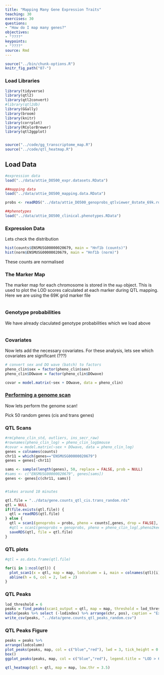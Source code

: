 ```yaml
---
title: "Mapping Many Gene Expression Traits"
teaching: 30
exercises: 30
questions:
- "How do I map many genes?"
objectives:
- "????"
keypoints:
- "????"
source: Rmd
---
```


```r
source("../bin/chunk-options.R")
knitr_fig_path("07-")
```

### Load Libraries  

```r
library(tidyverse)
library(qtl2)
library(qtl2convert)
#library(qtl2db)
library(GGally)
library(broom)
library(knitr)
library(corrplot)
library(RColorBrewer)
library(qtl2ggplot)


source("../code/gg_transcriptome_map.R")
source("../code/qtl_heatmap.R")


```

## Load Data

```r

#expression data
load("../data/attie_DO500_expr.datasets.RData")

##mapping data
load("../data/attie_DO500_mapping.data.RData")

probs <- readRDS("../data/attie_DO500_genoprobs_qtlviewer_8state_69k.rds")

##phenotypes
load("../data/attie_DO500_clinical.phenotypes.RData")

```


### Expression Data


Lets check the distribution


```r


hist(counts$ENSMUSG00000020679, main = "Hnf1b (counts)")
hist(norm$ENSMUSG00000020679, main = "Hnf1b (norm)")


```

These counts are normalised

### The Marker Map  

The marker map for each chromosome is stored in the `map` object. This is used to plot the LOD scores calculated at each marker during QTL mapping.  Here we are using the 69K grid marker file

```r


```

### Genotype probabilities  

We have already claculated genotype probabilities which we load above

```r



```

### Covariates    

Now lets add the necessary covariates. For these analysis, lets see which covariates are significant (???)

```r

# convert sex and DO wave (batch) to factors
pheno_clin$sex = factor(pheno_clin$sex)
pheno_clin$DOwave = factor(pheno_clin$DOwave)

covar = model.matrix(~sex + DOwave, data = pheno_clin)

```
### [Performing a genome scan](https://smcclatchy.github.io/mapping/06-perform-genome-scan/) 

Now lets perform the genome scan!


Pick 50 random genes (cis and trans genes)


### QTL Scans

```r
#rm(pheno_clin_std, outliers, ins_secr_raw)
#rownames(pheno_clin_log) = pheno_clin_log$mouse
#covar = model.matrix(~sex + DOwave, data = pheno_clin_log)
genes = colnames(counts)
chr11 = which(genes=="ENSMUSG00000020679")
genes = genes[-chr11]

sams <- sample(length(genes), 50, replace = FALSE, prob = NULL)
#sams <- c("ENSMUSG00000020679", genes[sams])
genes <- genes[c(chr11, sams)]


#takes around 10 minutes

qtl.file = "../data/gene.counts_qtl_cis.trans_random.rds"
qtl = NULL
if(file.exists(qtl.file)) {
  qtl = readRDS(qtl.file)
} else {
  qtl = scan1(genoprobs = probs, pheno = counts[,genes, drop = FALSE], kinship = K, addcovar = covar, cores = 2)
  #qtl = scan1(genoprobs = genoprobs, pheno = pheno_clin_log[,pheno2keep$short_name, drop = FALSE], kinship = K, addcovar = covar, cores = 2)
  saveRDS(qtl, file = qtl.file)
}

```

### QTL plots

```r

#qtl = as.data.frame(qtl.file)

for(i in 1:ncol(qtl)) {
  plot_scan1(x = qtl, map = map, lodcolumn = i, main = colnames(qtl)[i])
  abline(h = 6, col = 2, lwd = 2)
}

```

### QTL Peaks

```r
lod_threshold = 6
peaks = find_peaks(scan1_output = qtl, map = map, threshold = lod_threshold, peakdrop = 4, prob = 0.95)
kable(peaks %>% select (-lodindex) %>% arrange(chr, pos), caption = "Expression QTL (eQTL) Peaks with LOD >= 6")
write_csv(peaks, "../data/gene.counts_qtl_peaks_random.csv")

```

### QTL Peaks Figure

```r

peaks = peaks %>%
arrange(lodcolumn)
plot_peaks(peaks, map, col = c("blue","red"), lwd = 3, tick_height = 0.8, gap = 0, main = "LOD > 6")
box()
ggplot_peaks(peaks, map, col = c("blue","red"), legend.title = "LOD > 6") 
```

```r

qtl_heatmap(qtl = qtl, map = map, low.thr = 3.5)

```

